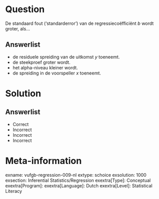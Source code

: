 Question
========

De standaard fout (‘standarderror’) van de regressiecoëfficiënt $b$ wordt groter, als...
  
Answerlist
----------
* de residuele spreiding van de uitkomst $y$ toeneemt.
* de steekproef groter wordt.
* het alpha-niveau kleiner wordt.
* de spreiding in de voorspeller $x$ toeneemt.

Solution
========

Answerlist
----------
* Correct
* Incorrect
* Incorrect
* Incorrect

Meta-information
================
exname: vufgb-regression-009-nl
extype: schoice
exsolution: 1000
exsection: Inferential Statistics/Regression
exextra[Type]: Conceptual
exextra[Program]: 
exextra[Language]: Dutch
exextra[Level]: Statistical Literacy
